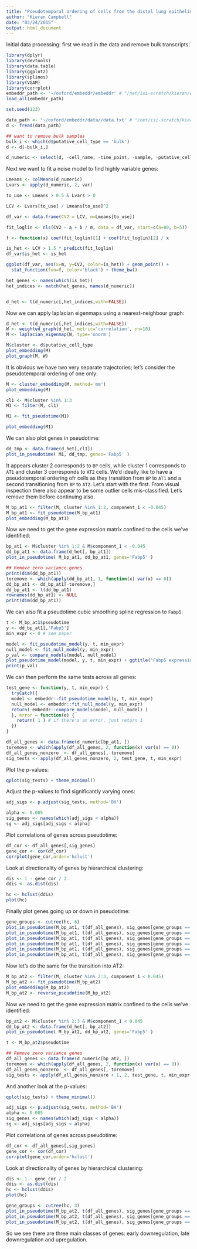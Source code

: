 ```yaml
---
title: "Pseudotemporal ordering of cells from the distal lung epithelium"
author: "Kieran Campbell"
date: "03/24/2015"
output: html_document
---
```


Initial data processing: first we read in the data and remove bulk transcripts:

```r
library(dplyr)
library(devtools)
library(data.table)
library(ggplot2)
library(splines)
library(VGAM)
library(corrplot)
embeddr_path <- '~/oxford/embeddr/embeddr' # "/net/isi-scratch/kieran/embeddr/embeddr"
load_all(embeddr_path)

set.seed(123)
```

```r
data_path <- '~/oxford/embeddr/data//data.txt' # "/net/isi-scratch/kieran//datasets/lung/data.txt"
d <- fread(data_path)

## want to remove bulk samples
bulk_i <- which(d$putative_cell_type == 'bulk')
d <- d[-bulk_i,]

d_numeric <- select(d, -cell_name, -time_point, -sample, -putative_cell_type)
```

Next we want to fit a noise model to find highly variable genes:
```r
Lmeans <- colMeans(d_numeric)
Lvars <- apply(d_numeric, 2, var)

to_use <- Lmeans > 0.5 & Lvars > 0 

LCV <- Lvars[to_use] / Lmeans[to_use]^2

df_var <- data.frame(CV2 = LCV, m=Lmeans[to_use])

fit_loglin <- nls(CV2 ~ a + b / m, data = df_var, start=c(a=80, b=5)) 

f <- function(x) coef(fit_loglin)[1] + coef(fit_loglin)[2] / x

is_het <- LCV > 1.5 * predict(fit_loglin)
df_var$is_het <- is_het

ggplot(df_var, aes(x=m, y=CV2, color=is_het)) + geom_point() +
  stat_function(fun=f, color='black') + theme_bw()

het_genes <- names(which(is_het))
het_indices <- match(het_genes, names(d_numeric))


d_het <- t(d_numeric[,het_indices,with=FALSE])
```

Now we can apply laplacian eigenmaps using a nearest-neighbour graph:

```r
d_het <- t(d_numeric[,het_indices,with=FALSE])
W <- weighted_graph(d_het, metric='correlation', nn=10)
M <- laplacian_eigenmap(W, type='unorm')

M$cluster <- d$putative_cell_type
plot_embedding(M)
plot_graph(M, W)
```

It is obvious we have two very separate trajectories; let's consider the pseudotemporal ordering of one only:

```r
M <- cluster_embedding(M, method='mm')
plot_embedding(M)

cl1 <- M$cluster %in% 1:3
M1 <- filter(M, cl1)

M1 <- fit_pseudotime(M1)

plot_embedding(M1)
```

We can also plot genes in pseudotime:

```r
dd_tmp <- data.frame(d_het[,cl1])
plot_in_pseudotime( M1, dd_tmp, genes='Fabp5' )

```

It appears cluster 2 corresponds to `BP` cells, while cluster 1 corresponds to `AT1` and cluster 3 corresponds to `AT2` cells. We'd ideally like to have a pseudotemporal ordering ofr cells as they transition from `BP` to `AT1` and a second transitioning from `BP` to `AT2`. Let's start with the first. From visual inspection there also appear to be some outlier cells mis-classified. Let's remove them before continuing also.

```r
M_bp_at1 <- filter(M, cluster %in% 1:2, component_1 < -0.045)
M_bp_at1 <- fit_pseudotime(M_bp_at1)
plot_embedding(M_bp_at1)
```

Now we need to get the gene expression matrix confined to the cells we've identified:
```r
bp_at1 <- M$cluster %in% 1:2 & M$component_1 < -0.045
dd_bp_at1 <- data.frame(d_het[, bp_at1])
plot_in_pseudotime( M_bp_at1, dd_bp_at1, genes='Fabp5' )

## Remove zero variance genes
print(dim(dd_bp_at1))
toremove <- which(apply(dd_bp_at1, 1, function(x) var(x) == 0))
dd_bp_at1 <- dd_bp_at1[-toremove,]
dd_bp_at1 <- t(dd_bp_at1)
rownames(dd_bp_at1) <- NULL
print(dim(dd_bp_at1))
```

We can also fit a pseudotime cubic smoothing spline regression to `Fabp5`:

```r
t <- M_bp_at1$pseudotime
y <- dd_bp_at1[,'Fabp5']
min_expr <- 0 # see paper

model <- fit_pseudotime_model(y, t, min_expr)
null_model <- fit_null_model(y, min_expr)
p_val <- compare_models(model, null_model)
plot_pseudotime_model(model, y, t, min_expr) + ggtitle('Fabp5 expression in pseudotime')
print(p_val)
```

We can then perform the same tests across all genes:

```r
test_gene <- function(y, t, min_expr) {
  tryCatch({
  model <- embeddr::fit_pseudotime_model(y, t, min_expr)
  null_model <- embeddr::fit_null_model(y, min_expr)
  return( embeddr::compare_models(model, null_model) )
  }, error = function(e) {
    return( 1 ) # if there's an error, just return 1
  })
}

df_all_genes <- data.frame(d_numeric[bp_at1, ])
toremove <- which(apply(df_all_genes, 2, function(x) var(x) == 0))
df_all_genes_nonzero  <- df_all_genes[,-toremove]
sig_tests <- apply(df_all_genes_nonzero, 2, test_gene, t, min_expr)
```

Plot the p-values:

```r
qplot(sig_tests) + theme_minimal()
```

Adjust the p-values to find significantly varying ones:

```r
adj_sigs <- p.adjust(sig_tests, method='BH')

alpha <- 0.005
sig_genes <- names(which(adj_sigs < alpha))
sg <- adj_sigs[adj_sigs < alpha]
```

Plot correlations of genes across pseudotime:
```r
df_cor <- df_all_genes[,sig_genes]
gene_cor <- cor(df_cor)
corrplot(gene_cor,order='hclust')

```

Look at directionality of genes by hierarchical clustering:
```r
dis <- 1 - gene_cor / 2
ddis <- as.dist(dis)

hc <- hclust(ddis)
plot(hc)
```

Finally plot genes going up or down in pseudotime:
```r
gene_groups <- cutree(hc, 6)
plot_in_pseudotime(M_bp_at1, t(df_all_genes), sig_genes[gene_groups == 1])
plot_in_pseudotime(M_bp_at1, t(df_all_genes), sig_genes[gene_groups == 2])
plot_in_pseudotime(M_bp_at1, t(df_all_genes), sig_genes[gene_groups == 3])
plot_in_pseudotime(M_bp_at1, t(df_all_genes), sig_genes[gene_groups == 4])
plot_in_pseudotime(M_bp_at1, t(df_all_genes), sig_genes[gene_groups == 5])
plot_in_pseudotime(M_bp_at1, t(df_all_genes), sig_genes[gene_groups == 6])

```

Now let's do the same for the transition into AT2:

```r
M_bp_at2 <- filter(M, cluster %in% 2:3, component_1 < 0.045)
M_bp_at2 <- fit_pseudotime(M_bp_at2)
plot_embedding(M_bp_at2)
M_bp_at2 <- reverse_pseudotime(M_bp_at2)
```

Now we need to get the gene expression matrix confined to the cells we've identified:
```r
bp_at2 <- M$cluster %in% 2:3 & M$component_1 < 0.045
dd_bp_at2 <- data.frame(d_het[, bp_at2])
plot_in_pseudotime( M_bp_at2, dd_bp_at2, genes='Fabp5' )

t <- M_bp_at2$pseudotime

## Remove zero variance genes
df_all_genes <- data.frame(d_numeric[bp_at2, ])
toremove <- which(apply(df_all_genes, 2, function(x) var(x) == 0))
df_all_genes_nonzero  <- df_all_genes[,-toremove]
sig_tests <- apply(df_all_genes_nonzero + 1, 2, test_gene, t, min_expr + 1)
```

And another look at the p-values:

```r
qplot(sig_tests) + theme_minimal()
```


```r
adj_sigs <- p.adjust(sig_tests, method='BH')
alpha <- 0.005
sig_genes <- names(which(adj_sigs < alpha))
sg <- adj_sigs[adj_sigs < alpha]

```

Plot correlations of genes across pseudotime:
```r
df_cor <- df_all_genes[,sig_genes]
gene_cor <- cor(df_cor)
corrplot(gene_cor,order='hclust')

```

Look at directionality of genes by hierarchical clustering:
```r
dis <- 1 - gene_cor / 2
ddis <- as.dist(dis)
hc <- hclust(ddis)
plot(hc)

```

```r
gene_groups <- cutree(hc, 3)
plot_in_pseudotime(M_bp_at2, t(df_all_genes), sig_genes[gene_groups == 1])
plot_in_pseudotime(M_bp_at2, t(df_all_genes), sig_genes[gene_groups == 2])
plot_in_pseudotime(M_bp_at2, t(df_all_genes), sig_genes[gene_groups == 3])

```

So we see there are three main classes of genes: early downregulation, late downregulation and upregulation.

